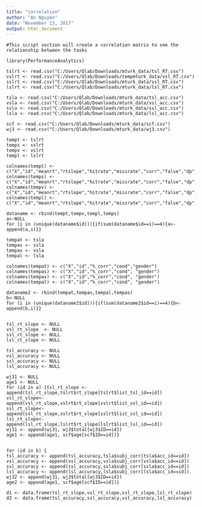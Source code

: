---
title: "correlation"
author: "An Nguyen"
date: "November 13, 2017"
output: html_document
---



```{r.echo=FALSE}

#This script section will create a correlation matrix to see the relationship between the tasks

library(PerformanceAnalytics)

tslrt <- read.csv("C:/Users/Qlab/Downloads/mturk_data/tsl_RT.csv")
vslrt <- read.csv("C:/Users/Qlab/Downloads/tempmturk_data/vsl_RT.csv")
sslrt <- read.csv("C:/Users/Qlab/Downloads/mturk_data/ssl_RT.csv")
lslrt <- read.csv("C:/Users/Qlab/Downloads/mturk_data/lsl_RT.csv")

tsla <- read.csv("C:/Users/Qlab/Downloads/mturk_data/tsl_acc.csv")
vsla <- read.csv("C:/Users/Qlab/Downloads/mturk_data/vsl_acc.csv")
ssla <- read.csv("C:/Users/Qlab/Downloads/mturk_data/ssl_acc.csv")
lsla <- read.csv("C:/Users/Qlab/Downloads/mturk_data/lsl_acc.csv")

scf <- read.csv("C:/Users/Qlab/Downloads/mturk_data/scf.csv")
wj3 <- read.csv("C:/Users/Qlab/Downloads/mturk_data/wj3.csv")

tempt <- tslrt
temps <- sslrt
tempv <- vslrt
templ <- lslrt

colnames(tempt) <- c("X","id","meanrt","rtslope","hitrate","missrate","corr","false","dp","wj3","gender","hand","lang")
colnames(temps) <- c("X","id","meanrt","rtslope","hitrate","missrate","corr","false","dp","wj3","gender","hand","lang")
colnames(tempv) <- c("X","id","meanrt","rtslope","hitrate","missrate","corr","false","dp","wj3","gender","hand","lang")
colnames(templ) <- c("X","id","meanrt","rtslope","hitrate","missrate","corr","false","dp","wj3","gender","hand","lang")

dataname <- rbind(tempt,tempv,templ,temps)
a<-NULL
for (i in (unique(dataname$id))){if(sum(dataname$id==i)==4){a<-append(a,i)}}

tempat <- tsla
tempas <- ssla
tempav <- vsla
tempal <- lsla

colnames(tempat) <- c("X","id","%_corr","cond","gender")
colnames(tempas) <- c("X","id","%_corr","cond", "gender")
colnames(tempav) <- c("X","id","%_corr","cond", "gender")
colnames(tempal) <- c("X","id","%_corr","cond", "gender")

dataname2 <- rbind(tempat,tempav,tempal,tempas)
b<-NULL
for (i in (unique(dataname2$id))){if(sum(dataname2$id==i)==4){b<-append(b,i)}}


tsl_rt_slope <- NULL
vsl_rt_slope  <- NULL
ssl_rt_slope <- NULL
lsl_rt_slope <- NULL

tsl_accuracy <- NULL
vsl_accuracy <- NULL
ssl_accuracy <- NULL
lsl_accuracy <- NULL

wj31 <- NULL 
age1 <- NULL
for (id in a) {tsl_rt_slope <-append(tsl_rt_slope,tslrt$rt_slope[tslrt$list_tsl_id==id])
vsl_rt_slope<-append(vsl_rt_slope,vslrt$rt_slope[vslrt$list_vsl_id==id])
ssl_rt_slope<-append(ssl_rt_slope,sslrt$rt_slope[sslrt$list_ssl_id==id])
lsl_rt_slope<-append(lsl_rt_slope,lslrt$rt_slope[lslrt$list_lsl_id==id])
wj31 <- append(wj31, wj3$total[wj3$ID==id])
age1 <- append(age1, scf$age[scf$ID==id])}


for (id in b) {
tsl_accuracy <- append(tsl_accuracy,tsla$subj_corr[tsla$acc_id==id])
vsl_accuracy <- append(vsl_accuracy,vsla$subj_corr[vsla$acc_id==id])
ssl_accuracy <- append(ssl_accuracy,ssla$subj_corr[ssla$acc_id==id])
lsl_accuracy <- append(lsl_accuracy,lsla$subj_corr[lsla$acc_id==id])
wj32 <- append(wj31, wj3$total[wj3$ID==id])
age2 <- append(age1, scf$age[scf$ID==id])}

d1 <- data.frame(tsl_rt_slope,vsl_rt_slope,ssl_rt_slope,lsl_rt_slope)
d2 <- data.frame(tsl_accuracy,ssl_accuracy,vsl_accuracy,lsl_accuracy)


```

